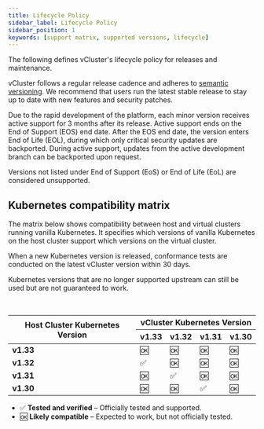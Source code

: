 ```yaml
---
title: Lifecycle Policy
sidebar_label: Lifecycle Policy
sidebar_position: 1
keywords: [support matrix, supported versions, lifecycle]
---
```



The following defines vCluster's lifecycle policy for releases and maintenance.

vCluster follows a regular release cadence and adheres to [semantic versioning](https://semver.org/). We recommend that users run the latest stable release to stay up to date with new features and security patches.  

Due to the rapid development of the platform, each minor version receives active support for 3 months after its release. Active support ends on the End of Support (EOS) end date. After the EOS end date, the version enters End of Life (EOL), during which only critical security updates are backported. During active support, updates from the active development branch can be backported upon request.

Versions not listed under End of Support (EoS) or End of Life (EoL) are considered unsupported.


<SupportedVersions />

## Kubernetes compatibility matrix

The matrix below shows compatibility between host and virtual clusters running vanilla Kubernetes. It specifies which versions of vanilla Kubernetes on the host cluster support which versions on the virtual cluster.  

When a new Kubernetes version is released, conformance tests are conducted on the latest vCluster version within 30 days.  

Kubernetes versions that are no longer supported upstream can still be used but are not guaranteed to work.

<!-- Markdown does not support merged cells (colspan/rowspan), so using HTML for visual formatting instead. -->

<br />

<table>
  <thead>
    <tr>
      <th rowspan="2">Host Cluster Kubernetes Version</th>
      <th colspan="4">vCluster Kubernetes Version</th>
    </tr>
    <tr>
      <th>v1.33</th>
      <th>v1.32</th>
      <th>v1.31</th>
      <th>v1.30</th>
    </tr>
  </thead>
  <tbody>
    <tr>
      <td><b>v1.33</b></td>
      <td>🆗</td>
      <td>🆗</td>
      <td>🆗</td>
      <td>🆗</td>
    </tr>
    <tr>
      <td><b>v1.32</b></td>
      <td>✅</td>
      <td>🆗</td>
      <td>🆗</td>
      <td>🆗</td>
    </tr>
    <tr>
      <td><b>v1.31</b></td>
      <td>🆗</td>
      <td>✅</td>
      <td>🆗</td>
      <td>🆗</td>
    </tr>
    <tr>
      <td><b>v1.30</b></td>
      <td>🆗</td>
      <td>🆗</td>
      <td>✅</td>
      <td>🆗</td>
    </tr>
  </tbody>
</table>

- ✅ **Tested and verified** – Officially tested and supported.
- 🆗 **Likely compatible** – Expected to work, but not officially tested.
